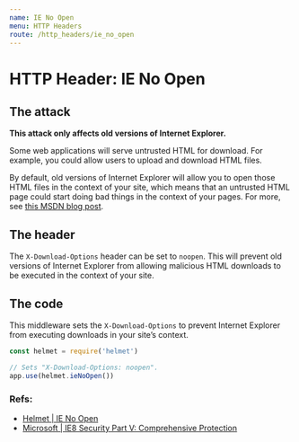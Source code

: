 ```yaml
---
name: IE No Open
menu: HTTP Headers
route: /http_headers/ie_no_open
---
```


# HTTP Header: IE No Open

## The attack

**This attack only affects old versions of Internet Explorer.**

Some web applications will serve untrusted HTML for download. For example, you could allow users to upload and download HTML files.

By default, old versions of Internet Explorer will allow you to open those HTML files in the context of your site, which means that an untrusted HTML page could start doing bad things in the context of your pages. For more, see [this MSDN blog post](https://blogs.msdn.microsoft.com/ie/2008/07/02/ie8-security-part-v-comprehensive-protection/).

## The header

The `X-Download-Options` header can be set to `noopen`. This will prevent old versions of Internet Explorer from allowing malicious HTML downloads to be executed in the context of your site.

## The code

This middleware sets the `X-Download-Options` to prevent Internet Explorer from executing downloads in your site’s context.

```js
const helmet = require('helmet')

// Sets "X-Download-Options: noopen".
app.use(helmet.ieNoOpen())
```

### Refs:

- [Helmet | IE No Open](https://helmetjs.github.io/docs/ienoopen)
- [Microsoft | IE8 Security Part V: Comprehensive Protection](https://blogs.msdn.microsoft.com/ie/2008/07/02/ie8-security-part-v-comprehensive-protection/)
